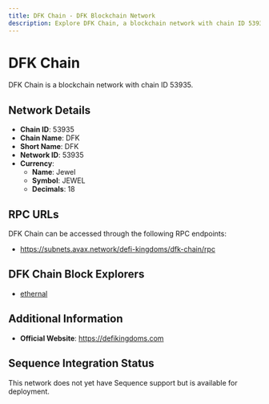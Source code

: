 ```yaml
--- 
title: DFK Chain - DFK Blockchain Network
description: Explore DFK Chain, a blockchain network with chain ID 53935. Learn about its native currency, Jewel, and how to interact with the network.
---
```


# DFK Chain

DFK Chain is a blockchain network with chain ID 53935.

## Network Details

- **Chain ID**: 53935
- **Chain Name**: DFK
- **Short Name**: DFK
- **Network ID**: 53935
- **Currency**: 
  - **Name**: Jewel
  - **Symbol**: JEWEL
  - **Decimals**: 18

## RPC URLs

DFK Chain can be accessed through the following RPC endpoints:

- https://subnets.avax.network/defi-kingdoms/dfk-chain/rpc

## DFK Chain Block Explorers

- [ethernal](https://explorer.dfkchain.com)

## Additional Information

- **Official Website**: https://defikingdoms.com

## Sequence Integration Status

This network does not yet have Sequence support but is available for deployment.
